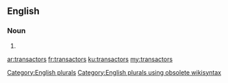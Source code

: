 ==English==

===Noun===
{{head|en}}

# {{plural of|transactor}}

[[Category:English plurals]][[Category:English plurals using obsolete wikisyntax]]

[[ar:transactors]]
[[fr:transactors]]
[[ku:transactors]]
[[my:transactors]]
